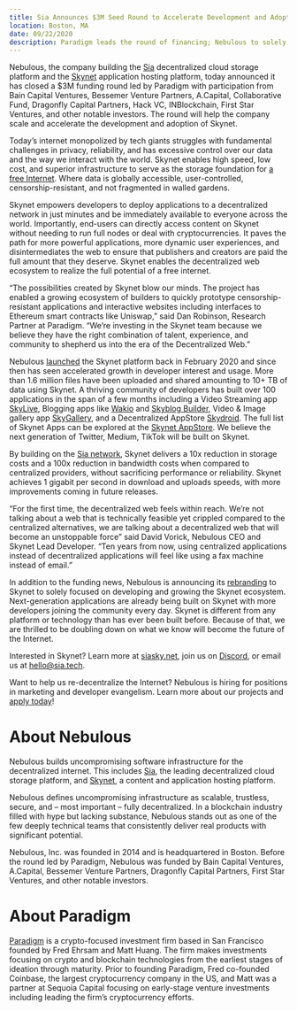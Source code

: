 ```yaml
---
title: Sia Announces $3M Seed Round to Accelerate Development and Adoption of the Web3 platform Skynet
location: Boston, MA
date: 09/22/2020
description: Paradigm leads the round of financing; Nebulous to solely focus on Skynet
---
```


Nebulous, the company building the [Sia](https://sia.tech/) decentralized cloud storage platform and the [Skynet](https://siasky.net/) application hosting platform, today announced it has closed a $3M funding round led by Paradigm with participation from Bain Capital Ventures, Bessemer Venture Partners, A.Capital, Collaborative Fund, Dragonfly Capital Partners, Hack VC, INBlockchain, First Star Ventures, and other notable investors. The round will help the company scale and accelerate the development and adoption of Skynet.

Today’s internet monopolized by tech giants struggles with fundamental challenges in privacy, reliability, and has excessive control over our data and the way we interact with the world. Skynet enables high speed, low cost, and superior infrastructure to serve as the storage foundation for [a free Internet](https://blog.sia.tech/the-war-for-a-free-internet-c0a7fcc00c46). Where data is globally accessible, user-controlled, censorship-resistant, and not fragmented in walled gardens.

Skynet empowers developers to deploy applications to a decentralized network in just minutes and be immediately available to everyone across the world. Importantly, end-users can directly access content on Skynet without needing to run full nodes or deal with cryptocurrencies. It paves the path for more powerful applications, more dynamic user experiences, and disintermediates the web to ensure that publishers and creators are paid the full amount that they deserve. Skynet enables the decentralized web ecosystem to realize the full potential of a free internet.

“The possibilities created by Skynet blow our minds. The project has enabled a growing ecosystem of builders to quickly prototype censorship-resistant applications and interactive websites including interfaces to Ethereum smart contracts like Uniswap,” said Dan Robinson, Research Partner at Paradigm. “We’re investing in the Skynet team because we believe they have the right combination of talent, experience, and community to shepherd us into the era of the Decentralized Web.”

Nebulous [launched](https://blog.sia.tech/skynet-bdf0209d6d34) the Skynet platform back in February 2020 and since then has seen accelerated growth in developer interest and usage. More than 1.6 million files have been uploaded and shared amounting to 10+ TB of data using Skynet. A thriving community of developers has built over 100 applications in the span of a few months including a Video Streaming app [SkyLive](https://skylive.coolhd.hu/), Blogging apps like [Wakio](https://siasky.net/hns/wakio) and [Skyblog Builder](https://siasky.net/DADAgjHeqGnQ1hIEET54YyIZhBN_oz51HMogZsLiS60KTA/), Video & Image gallery app [SkyGallery](https://skygallery.xyz/), and a Decentralized AppStore [Skydroid](https://github.com/redsolver/skydroid). The full list of Skynet Apps can be explored at the [Skynet AppStore](https://siasky.net/hns/skyapps/). We believe the next generation of Twitter, Medium, TikTok will be built on Skynet.

By building on the [Sia network](https://sia.tech/), Skynet delivers a 10x reduction in storage costs and a 100x reduction in bandwidth costs when compared to centralized providers, without sacrificing performance or reliability. Skynet achieves 1 gigabit per second in download and uploads speeds, with more improvements coming in future releases.

“For the first time, the decentralized web feels within reach. We’re not talking about a web that is technically feasible yet crippled compared to the centralized alternatives, we are talking about a decentralized web that will become an unstoppable force” said David Vorick, Nebulous CEO and Skynet Lead Developer. “Ten years from now, using centralized applications instead of decentralized applications will feel like using a fax machine instead of email.”

In addition to the funding news, Nebulous is announcing its [rebranding](https://blog.sia.tech/skynet-the-future-of-nebulous-c9922eb53456) to Skynet to solely focused on developing and growing the Skynet ecosystem. Next-generation applications are already being built on Skynet with more developers joining the community every day. Skynet is different from any platform or technology than has ever been built before. Because of that, we are thrilled to be doubling down on what we know will become the future of the Internet.

Interested in Skynet? Learn more at [siasky.net](https://siasky.net/), join us on [Discord](https://discord.gg/sia), or email us at hello@sia.tech.

Want to help us re-decentralize the Internet? Nebulous is hiring for positions in marketing and developer evangelism. Learn more about our projects and [apply today](https://jobs.lever.co/SkynetLabs)!

# About Nebulous

Nebulous builds uncompromising software infrastructure for the decentralized internet. This includes [Sia](https://sia.tech/), the leading decentralized cloud storage platform, and [Skynet](https://siasky.net/), a content and application hosting platform.

Nebulous defines uncompromising infrastructure as scalable, trustless, secure, and – most important – fully decentralized. In a blockchain industry filled with hype but lacking substance, Nebulous stands out as one of the few deeply technical teams that consistently deliver real products with significant potential.

Nebulous, Inc. was founded in 2014 and is headquartered in Boston. Before the round led by Paradigm, Nebulous was funded by Bain Capital Ventures, A.Capital, Bessemer Venture Partners, Dragonfly Capital Partners, First Star Ventures, and other notable investors.

# About Paradigm

[Paradigm](https://www.paradigm.xyz/) is a crypto-focused investment firm based in San Francisco founded by Fred Ehrsam and Matt Huang. The firm makes investments focusing on crypto and blockchain technologies from the earliest stages of ideation through maturity. Prior to founding Paradigm, Fred co-founded Coinbase, the largest cryptocurrency company in the US, and Matt was a partner at Sequoia Capital focusing on early-stage venture investments including leading the firm’s cryptocurrency efforts.
